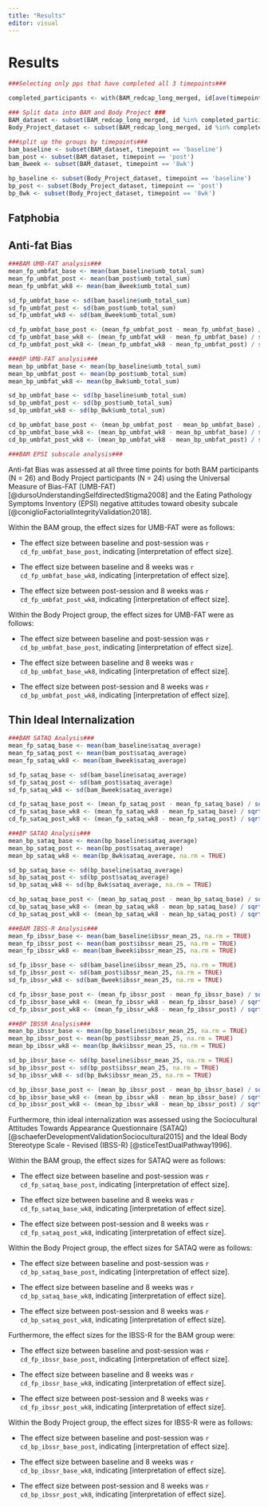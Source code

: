 ```yaml
---
title: "Results"
editor: visual
---
```


# Results

```r
###Selecting only pps that have completed all 3 timepoints###

completed_participants <- with(BAM_redcap_long_merged, id[ave(timepoint, id, FUN = function(x) length(unique(x))) == 3])

### Split data into BAM and Body Project ###
BAM_dataset <- subset(BAM_redcap_long_merged, id %in% completed_participants & group == 'FP')
Body_Project_dataset <- subset(BAM_redcap_long_merged, id %in% completed_participants & group == 'BP')

###split up the groups by timepoints###
bam_baseline <- subset(BAM_dataset, timepoint == 'baseline')
bam_post <- subset(BAM_dataset, timepoint == 'post')
bam_8week <- subset(BAM_dataset, timepoint == '8wk')

bp_baseline <- subset(Body_Project_dataset, timepoint == 'baseline')
bp_post <- subset(Body_Project_dataset, timepoint == 'post')
bp_8wk <- subset(Body_Project_dataset, timepoint == '8wk')
```

## Fatphobia

## Anti-fat Bias

```r
###BAM UMB-FAT analysis###
mean_fp_umbfat_base <- mean(bam_baseline$umb_total_sum)
mean_fp_umbfat_post <- mean(bam_post$umb_total_sum)
mean_fp_umbfat_wk8 <- mean(bam_8week$umb_total_sum)

sd_fp_umbfat_base <- sd(bam_baseline$umb_total_sum)
sd_fp_umbfat_post <- sd(bam_post$umb_total_sum)
sd_fp_umbfat_wk8 <- sd(bam_8week$umb_total_sum)

cd_fp_umbfat_base_post <- (mean_fp_umbfat_post - mean_fp_umbfat_base) / sqrt((sd_fp_umbfat_base^2 + sd_fp_umbfat_post^2) / 2)
cd_fp_umbfat_base_wk8 <- (mean_fp_umbfat_wk8 - mean_fp_umbfat_base) / sqrt((sd_fp_umbfat_base^2 + sd_fp_umbfat_wk8^2) / 2)
cd_fp_umbfat_post_wk8 <- (mean_fp_umbfat_wk8 - mean_fp_umbfat_post) / sqrt((sd_fp_umbfat_post^2 + sd_fp_umbfat_wk8^2) / 2)

###BP UMB-FAT analysis###
mean_bp_umbfat_base <- mean(bp_baseline$umb_total_sum)
mean_bp_umbfat_post <- mean(bp_post$umb_total_sum)
mean_bp_umbfat_wk8 <- mean(bp_8wk$umb_total_sum)

sd_bp_umbfat_base <- sd(bp_baseline$umb_total_sum)
sd_bp_umbfat_post <- sd(bp_post$umb_total_sum)
sd_bp_umbfat_wk8 <- sd(bp_8wk$umb_total_sum)

cd_bp_umbfat_base_post <- (mean_bp_umbfat_post - mean_bp_umbfat_base) / sqrt((sd_bp_umbfat_base^2 + sd_bp_umbfat_post^2) / 2)
cd_bp_umbfat_base_wk8 <- (mean_bp_umbfat_wk8 - mean_bp_umbfat_base) / sqrt((sd_bp_umbfat_base^2 + sd_bp_umbfat_wk8^2) / 2)
cd_bp_umbfat_post_wk8 <- (mean_bp_umbfat_wk8 - mean_bp_umbfat_post) / sqrt((sd_bp_umbfat_post^2 + sd_bp_umbfat_wk8^2) / 2)
```

```r
###BAM EPSI subscale analysis###
```

Anti-fat Bias was assessed at all three time points for both BAM participants (N = 26) and Body Project participants (N = 24) using the Universal Measure of Bias-FAT (UMB-FAT)[@dursoUnderstandingSelfdirectedStigma2008] and the Eating Pathology Symptoms Inventory (EPSI) negative attitudes toward obesity subcale [@coniglioFactorialIntegrityValidation2018].

Within the BAM group, the effect sizes for UMB-FAT were as follows:

-   The effect size between baseline and post-session was `r cd_fp_umbfat_base_post`, indicating \[interpretation of effect size\].

-   The effect size between baseline and 8 weeks was `r cd_fp_umbfat_base_wk8`, indicating \[interpretation of effect size\].

-   The effect size between post-session and 8 weeks was `r cd_fp_umbfat_post_wk8`, indicating \[interpretation of effect size\].

Within the Body Project group, the effect sizes for UMB-FAT were as follows:

-   The effect size between baseline and post-session was `r cd_bp_umbfat_base_post`, indicating \[interpretation of effect size\].

-   The effect size between baseline and 8 weeks was `r cd_bp_umbfat_base_wk8`, indicating \[interpretation of effect size\].

-   The effect size between post-session and 8 weeks was `r cd_bp_umbfat_post_wk8`, indicating \[interpretation of effect size\].

## Thin Ideal Internalization

```r
###BAM SATAQ Analysis###
mean_fp_sataq_base <- mean(bam_baseline$sataq_average)
mean_fp_sataq_post <- mean(bam_post$sataq_average)
mean_fp_sataq_wk8 <- mean(bam_8week$sataq_average)

sd_fp_sataq_base <- sd(bam_baseline$sataq_average)
sd_fp_sataq_post <- sd(bam_post$sataq_average)
sd_fp_sataq_wk8 <- sd(bam_8week$sataq_average)

cd_fp_sataq_base_post <- (mean_fp_sataq_post - mean_fp_sataq_base) / sqrt((sd_fp_sataq_base^2 + sd_fp_sataq_post^2) / 2)
cd_fp_sataq_base_wk8 <- (mean_fp_sataq_wk8 - mean_fp_sataq_base) / sqrt((sd_fp_sataq_base^2 + sd_fp_sataq_wk8^2) / 2)
cd_fp_sataq_post_wk8 <- (mean_fp_sataq_wk8 - mean_fp_sataq_post) / sqrt((sd_fp_sataq_post^2 + sd_fp_sataq_wk8^2) / 2)

###BP SATAQ Analysis###
mean_bp_sataq_base <- mean(bp_baseline$sataq_average)
mean_bp_sataq_post <- mean(bp_post$sataq_average)
mean_bp_sataq_wk8 <- mean(bp_8wk$sataq_average, na.rm = TRUE)

sd_bp_sataq_base <- sd(bp_baseline$sataq_average)
sd_bp_sataq_post <- sd(bp_post$sataq_average)
sd_bp_sataq_wk8 <- sd(bp_8wk$sataq_average, na.rm = TRUE)

cd_bp_sataq_base_post <- (mean_bp_sataq_post - mean_bp_sataq_base) / sqrt((sd_bp_sataq_base^2 + sd_bp_sataq_post^2) / 2)
cd_bp_sataq_base_wk8 <- (mean_bp_sataq_wk8 - mean_bp_sataq_base) / sqrt((sd_bp_sataq_base^2 + sd_bp_sataq_wk8^2) / 2)
cd_bp_sataq_post_wk8 <- (mean_bp_sataq_wk8 - mean_bp_sataq_post) / sqrt((sd_bp_sataq_post^2 + sd_bp_sataq_wk8^2) / 2)
```

```r
###BAM IBSS-R Analysis###
mean_fp_ibssr_base <- mean(bam_baseline$ibssr_mean_25, na.rm = TRUE)
mean_fp_ibssr_post <- mean(bam_post$ibssr_mean_25, na.rm = TRUE)
mean_fp_ibssr_wk8 <- mean(bam_8week$ibssr_mean_25, na.rm = TRUE)

sd_fp_ibssr_base <- sd(bam_baseline$ibssr_mean_25, na.rm = TRUE)
sd_fp_ibssr_post <- sd(bam_post$ibssr_mean_25, na.rm = TRUE)
sd_fp_ibssr_wk8 <- sd(bam_8week$ibssr_mean_25, na.rm = TRUE)

cd_fp_ibssr_base_post <- (mean_fp_ibssr_post - mean_fp_ibssr_base) / sqrt((sd_fp_ibssr_base^2 + sd_fp_ibssr_post^2) / 2)
cd_fp_ibssr_base_wk8 <- (mean_fp_ibssr_wk8 - mean_fp_ibssr_base) / sqrt((sd_fp_ibssr_base^2 + sd_fp_ibssr_wk8^2) / 2)
cd_fp_ibssr_post_wk8 <- (mean_fp_ibssr_wk8 - mean_fp_ibssr_post) / sqrt((sd_fp_ibssr_post^2 + sd_fp_ibssr_wk8^2) / 2)

###BP IBSSR Analysis###
mean_bp_ibssr_base <- mean(bp_baseline$ibssr_mean_25, na.rm = TRUE)
mean_bp_ibssr_post <- mean(bp_post$ibssr_mean_25, na.rm = TRUE)
mean_bp_ibssr_wk8 <- mean(bp_8wk$ibssr_mean_25, na.rm = TRUE)

sd_bp_ibssr_base <- sd(bp_baseline$ibssr_mean_25, na.rm = TRUE)
sd_bp_ibssr_post <- sd(bp_post$ibssr_mean_25, na.rm = TRUE)
sd_bp_ibssr_wk8 <- sd(bp_8wk$ibssr_mean_25, na.rm = TRUE)

cd_bp_ibssr_base_post <- (mean_bp_ibssr_post - mean_bp_ibssr_base) / sqrt((sd_bp_ibssr_base^2 + sd_bp_ibssr_post^2) / 2)
cd_bp_ibssr_base_wk8 <- (mean_bp_ibssr_wk8 - mean_bp_ibssr_base) / sqrt((sd_bp_ibssr_base^2 + sd_bp_ibssr_wk8^2) / 2)
cd_bp_ibssr_post_wk8 <- (mean_bp_ibssr_wk8 - mean_bp_ibssr_post) / sqrt((sd_bp_ibssr_post^2 + sd_bp_ibssr_wk8^2) / 2)
```

Furthermore, thin ideal internalization was assessed using the Sociocultural Attitudes Towards Appearance Questionnaire (SATAQ) [@schaeferDevelopmentValidationSociocultural2015] and the Ideal Body Stereotype Scale - Revised (IBSS-R) [@sticeTestDualPathway1996].

Within the BAM group, the effect sizes for SATAQ were as follows:

-   The effect size between baseline and post-session was `r cd_fp_sataq_base_post`, indicating \[interpretation of effect size\].

-   The effect size between baseline and 8 weeks was `r cd_fp_sataq_base_wk8`, indicating \[interpretation of effect size\].

-   The effect size between post-session and 8 weeks was `r cd_fp_sataq_post_wk8`, indicating \[interpretation of effect size\].

Within the Body Project group, the effect sizes for SATAQ were as follows:

-   The effect size between baseline and post-session was `r cd_bp_sataq_base_post`, indicating \[interpretation of effect size\].

-   The effect size between baseline and 8 weeks was `r cd_bp_sataq_base_wk8`, indicating \[interpretation of effect size\].

-   The effect size between post-session and 8 weeks was `r cd_bp_sataq_post_wk8`, indicating \[interpretation of effect size\].

Furthermore, the effect sizes for the IBSS-R for the BAM group were:

-   The effect size between baseline and post-session was `r cd_fp_ibssr_base_post`, indicating \[interpretation of effect size\].

-   The effect size between baseline and 8 weeks was `r cd_fp_ibssr_base_wk8`, indicating \[interpretation of effect size\].

-   The effect size between post-session and 8 weeks was `r cd_fp_ibssr_post_wk8`, indicating \[interpretation of effect size\].

Within the Body Project group, the effect sizes for IBSS-R were as follows:

-   The effect size between baseline and post-session was `r cd_bp_ibssr_base_post`, indicating \[interpretation of effect size\].

-   The effect size between baseline and 8 weeks was `r cd_bp_ibssr_base_wk8`, indicating \[interpretation of effect size\].

-   The effect size between post-session and 8 weeks was `r cd_bp_ibssr_post_wk8`, indicating \[interpretation of effect size\].
